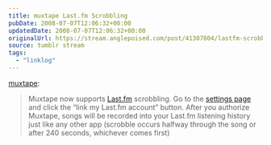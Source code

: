 ```yaml
---
title: muxtape Last.fm Scrobbling
pubDate: 2008-07-07T12:06:32+00:00
updatedDate: 2008-07-07T12:06:32+00:00
originalUrl: https://stream.anglepoised.com/post/41307804/lastfm-scrobbling
source: tumblr stream
tags:
  - "linklog"
---
```


[muxtape][1]:

> Muxtape now supports [Last.fm][2] scrobbling. Go to the [settings page][3] and click the “link my Last.fm account” button. After you authorize Muxtape, songs will be recorded into your Last.fm listening history just like any other app (scrobble occurs halfway through the song or after 240 seconds, whichever comes first)

[1]: http://muxtape.tumblr.com/post/41303699/last-fm-scrobbling
[2]: http://www.last.fm/
[3]: http://muxtape.com/settings
